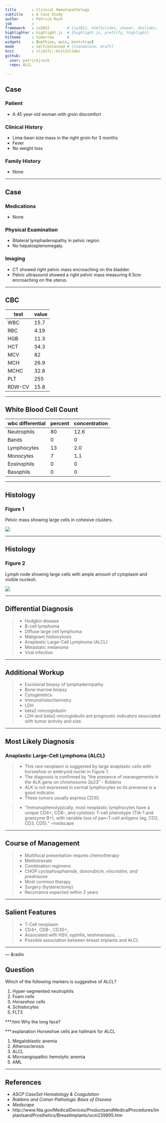 ```yaml
---
title       : Clinical Hematopathology 
subtitle    : A Case Study
author      : Patrick Rock  
job         : 
framework   : io2012        # {io2012, html5slides, shower, dzslides, ...}
highlighter : highlight.js  # {highlight.js, prettify, highlight}
hitheme     : tomorrow      # 
widgets     : [mathjax, quiz, bootstrap]
mode        : selfcontained # {standalone, draft}
knit        : slidify::knit2slides
github:
  user: patrickjrock
  repo: ALCL

---
```


## Case

### Patient
  - A 45 year-old woman with groin discomfort

### Clinical History
  - Lima-bean size mass in the right groin for 3 months
  - Fever
  - No weight loss

### Family History
  - None

--- 

## Case

### Medications
- None

### Physical Examination
- Bilateral lymphadenopathy in pelvic region.
- No hepatosplenomegaly.

### Imaging
- CT showed right pelvic mass encroaching on the bladder.
- Pelvic ultrasound showed a right pelvic mass measuring 6.5cm encroaching on the uterus.

---

## CBC

| test   | value |
| ------ | ----- |
| WBC    | 15.7  |
| RBC    | 4.19  |
| HGB    | 11.3  |
| HCT    | 34.3  |
| MCV    | 82    |
| MCH    | 26.9  |
| MCHC   | 32.8  |
| PLT    | 255   |
| RDW-CV | 15.8  |

---

## White Blood Cell Count
| wbc differential | percent | concentration  |     
| ---------------- | --- | ----------- |
| Neutrophils      | 80  | 12.6        |
| Bands            | 0   | 0           |
| Lymphocytes      | 13  | 2.0         |
| Monocytes        | 7   | 1.1         |
| Eosinophils      | 0   | 0           |
| Basophils        | 0   | 0           |

---

## Histology

### Figure 1
Pelvic mass showing large cells in cohesive clusters.

<img class="float-left" src="assets/img/ALCLslide.jpg">

---

## Histology

### Figure 2
Lymph node showing large cells with ample amount of cytoplasm and visible nucleoli.

<img class="float-left" src="assets/img/lymp.jpg">

---

## Differential Diagnosis
> - Hodgkin disease
> - B-cell lymphoma
> - Diffuse large cell lymphoma
> - Malignant histiocytosis
> - Anaplastic Large-Cell Lymphoma (ALCL)
> - Metastatic melanoma
> - Viral infection



---

## Additional Workup

> - Excisional biopsy of lymphadenopathy
> - Bone marrow biopsy
> - Cytogenetics 
> - Immunohistochemistry
> - LDH
> - beta2-microglobulin
>  - LDH and beta2-microglobulin are prognostic indicators associated with tumor activity and size.

---

## Most Likely Diagnosis

### Anaplastic Large-Cell Lymphoma (ALCL)
> - This rare neoplasm is suggested by large anaplastic cells with horseshoe or 
 embryoid nuclei in Figure 1. 
> - The diagnosis is confirmed by "the presence of rearangements
 in the ALK gene on chromosome 2p23" - Robbins
> - ALK is not expressed in normal lymphocytes so its precense is a good indicator. 
> - These tumors usually express CD30.
 
> - "Immunophenotypically, most neoplastic lymphocytes have a unique CD4+, CD8-, and cytotoxic T-cell phenotype (TIA-1 and granzyme B+), with variable loss of pan–T-cell antigens (eg, CD2, CD3, CD5)." -medscape

---

## Course of Management
> - Multifocal presentation requres chemotherapy
   + Methotrexate
   + Combination regimens
   + CHOP *cyclophosphamide, doxorubicin, vincristine, and prednisone*
     * Most common therapy
> - Surgery (hysterectomy)
> - Recurrance expected within 2 years

---

## Salient Features
> - T-Cell neoplasm
  > - CD4+, CD8-, CD30+, 
> - Associated with HSV, syphilis, leishmaniasis, ...
> - Possible association between breast implants and ALCL

--- 

--- &radio

## Question 
Which of the following markers is suggestive of ALCL?

1. Hyper-segmented neutrophils
2. Foam cells
3. _Horseshoe cells_
4. Schistocytes
5. FLT3

***.hint
Why the long face?

***.explanation
Horseshoe cells are hallmark for ALCL

1. Megaloblastic anemia
2. Atherosclerosis
3. ALCL
4. Microangiopathic hemolytic anemia
5. AML

---

## References

- *ASCP CaseSet Hematology & Coagulation*
- *Robbins and Cotran Pathologic Basis of Disease*
- *Medscape*
- http://www.fda.gov/MedicalDevices/ProductsandMedicalProcedures/ImplantsandProsthetics/BreastImplants/ucm239995.htm
